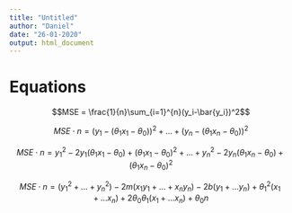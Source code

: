 ```yaml
---
title: "Untitled"
author: "Daniel"
date: "26-01-2020"
output: html_document
---
```


# Equations

$$MSE = \frac{1}{n}\sum_{i=1}^{n}(y_i-\bar{y_i})^2$$

$$MSE\cdot n = (y_1-(\theta_1x_1-\theta_0))^2+...+(y_n-(\theta_1x_n-\theta_0))^2$$

$$MSE\cdot n = y_1^{2}-2y_1(\theta_1x_1-\theta_0)+(\theta_1x_1-\theta_0)^2+...+y_n^{2}-2y_n(\theta_1x_n-\theta_0)+(\theta_1x_n-\theta_0)^2$$


$$MSE\cdot n = (y_1^2+...+y_n^2)-2m(x_1y_1+...+x_ny_n)-2b(y_1+...y_n)+\theta_1^2(x_1+...x_n)+2\theta_0\theta_1(x_1+...x_n)+\theta_0n$$
